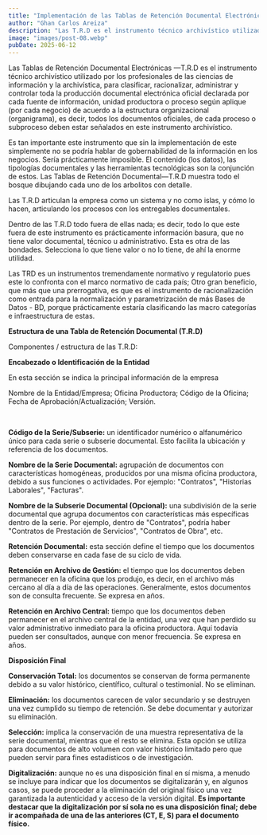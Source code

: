```yaml
---
title: "Implementación de las Tablas de Retención Documental Electrónicas"
author: "Ghan Carlos Areiza"
description: "Las T.R.D es el instrumento técnico archivístico utilizado por los profesionales de las ciencias de información y la archivística"
image: "images/post-08.webp"
pubDate: 2025-06-12
---
```



Las Tablas de Retención Documental Electrónicas —T.R.D es el instrumento técnico archivístico utilizado por los profesionales de las ciencias de información y la archivística, para clasificar, racionalizar, administrar y controlar toda la producción documental electrónica oficial declarada por cada fuente de información, unidad productora o proceso según aplique (por cada negocio) de acuerdo a la estructura organizacional (organigrama), es decir, todos los documentos oficiales, de cada proceso o subproceso deben estar señalados en este instrumento archivístico.
<br />

Es tan importante este instrumento que sin la implementación de este simplemente no se podría hablar de gobernabilidad de la información en los negocios. Sería prácticamente imposible. El contenido (los datos), las tipologías documentales y las herramientas tecnológicas son la conjunción de estos. Las Tablas de Retención Documental—T.R.D muestra todo el bosque dibujando cada uno de los arbolitos con detalle.
<br />

Las T.R.D articulan la empresa como un sistema y no como islas, y cómo lo hacen, articulando los procesos con los entregables documentales.
<br />

Dentro de las T.R.D todo fuera de ellas nada; es decir, todo lo que este fuera de este instrumento es prácticamente información basura, que no tiene valor documental, técnico u administrativo. Esta es otra de las bondades. Selecciona lo que tiene valor o no lo tiene, de ahí la enorme utilidad.
<br />

Las TRD es un instrumentos tremendamente normativo y regulatorio pues este lo confronta con el marco normativo de cada país; Otro gran beneficio, que más que una prerrogativa, es que es el instrumento de racionalización como entrada para la normalización y parametrización de más Bases de Datos - BD, porque prácticamente estaría clasificando las macro categorías e infraestructura de estas.
<br />

**Estructura de una Tabla de Retención Documental (T.R.D)**

Componentes / estructura de las T.R.D:
<br />

**Encabezado o Identificación de la Entidad**
<br />

En esta sección se indica la principal información de la empresa

Nombre de la Entidad/Empresa; Oficina Productora; Código de la Oficina; Fecha de Aprobación/Actualización; Versión.
<br />

<ContentImage
  src="/post-08-01.webp"
  alt="Diagrama estructura de las T.R.D"
  width={605}
  height={322}
/>
<br />

**Código de la Serie/Subserie:** un identificador numérico o alfanumérico único para cada serie o subserie documental. Esto facilita la ubicación y referencia de los documentos.
<br />

**Nombre de la Serie Documental:** agrupación de documentos con características homogéneas, producidos por una misma oficina productora, debido a sus funciones o actividades. Por ejemplo: "Contratos", "Historias Laborales", "Facturas".
<br />

**Nombre de la Subserie Documental (Opcional):** una subdivisión de la serie documental que agrupa documentos con características más específicas dentro de la serie. Por ejemplo, dentro de "Contratos", podría haber "Contratos de Prestación de Servicios", "Contratos de Obra", etc.
<br />

**Retención Documental:** esta sección define el tiempo que los
documentos deben conservarse en cada fase de su ciclo de vida.
<br />

**Retención en Archivo de Gestión:** el tiempo que los documentos deben permanecer en la oficina que los produjo, es decir, en el archivo más cercano al día a día de las operaciones. Generalmente, estos documentos son de consulta frecuente. Se expresa en años.
<br />

**Retención en Archivo Central:** tiempo que los documentos deben permanecer en el archivo central de la entidad, una vez que han perdido su valor administrativo inmediato para la oficina productora. Aquí todavía pueden ser consultados, aunque con menor frecuencia. Se expresa en años.
<br />

**Disposición Final**
<br />

**Conservación Total:** los documentos se conservan de forma permanente debido a su valor histórico, científico, cultural o testimonial. No se eliminan.
<br />

**Eliminación:** los documentos carecen de valor secundario y se destruyen una vez cumplido su tiempo de retención. Se debe documentar y autorizar su eliminación.
<br />

**Selección:** implica la conservación de una muestra representativa de la serie documental, mientras que el resto se elimina. Esta opción se utiliza para documentos de alto volumen con valor histórico limitado pero que pueden servir para fines estadísticos o de investigación.
<br />

**Digitalización:** aunque no es una disposición final en sí misma, a menudo se incluye para indicar que los documentos se digitalizarán y, en algunos casos, se puede proceder a la eliminación del original físico una vez garantizada la autenticidad y acceso de la versión digital. **Es importante destacar que la digitalización por sí sola no es una disposición final; debe ir acompañada de una de las anteriores (CT, E, S) para el documento físico.**
<br />
